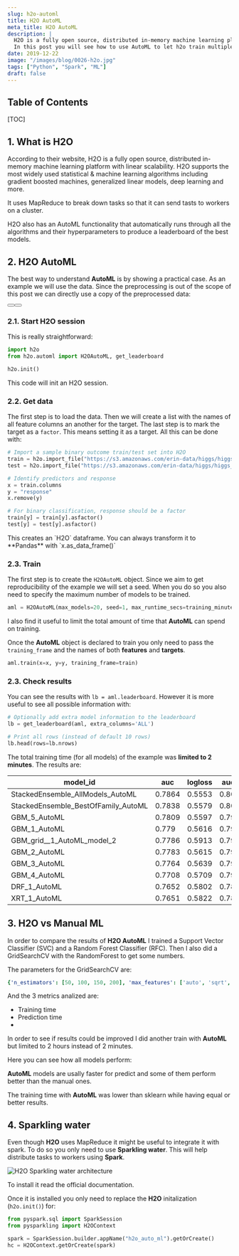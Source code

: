 ```yaml
---
slug: h2o-automl
title: H2O AutoML
meta_title: H2O AutoML
description: |
  H2O is a fully open source, distributed in-memory machine learning platform with linear scalability.
  In this post you will see how to use AutoML to let h2o train multiple Machine Learning algorithms automatically.
date: 2019-12-22
image: "/images/blog/0026-h2o.jpg"
tags: ["Python", "Spark", "ML"]
draft: false
---
```


<script type="module" src="/js/posts/0026-plots-h2o.js"></script>

## Table of Contents

[TOC]

## 1. What is H2O

According to their website, H2O is a fully open source, distributed in-memory machine learning platform with linear scalability.
H2O supports the most widely used statistical & machine learning algorithms including gradient boosted machines, generalized linear models, deep learning and more.

It uses MapReduce to break down tasks so that it can send tasts to workers on a cluster.

H2O also has an AutoML functionality that automatically runs through all the algorithms and their hyperparameters to produce a leaderboard of the best models.

## 2. H2O AutoML

The best way to understand **AutoML** is by showing a practical case.
As an example we will use the <FancyLink linkText="Higgs Challenge" url="https://www.kaggle.com/c/higgs-boson/data"/> data.
Since the preprocessing is out of the scope of this post we can directly use a copy of the preprocessed data:

<div class="flex justify-center">
  <Button label="Train data" link="https://s3.amazonaws.com/erin-data/higgs/higgs_train_10k.csv" style="solid" />
  <Button label="Test data" link="https://s3.amazonaws.com/erin-data/higgs/higgs_test_5k.csv" style="solid" />
</div>

### 2.1. Start H2O session

This is really straightforward:

```python
import h2o
from h2o.automl import H2OAutoML, get_leaderboard

h2o.init()
```

This code will init an H2O session.

### 2.2. Get data

The first step is to load the data.
Then we will create a list with the names of all feature columns an another for the target.
The last step is to mark the target as a `factor`. This means setting it as a target.
All this can be done with:

```python
# Import a sample binary outcome train/test set into H2O
train = h2o.import_file("https://s3.amazonaws.com/erin-data/higgs/higgs_train_10k.csv")
test = h2o.import_file("https://s3.amazonaws.com/erin-data/higgs/higgs_test_5k.csv")

# Identify predictors and response
x = train.columns
y = "response"
x.remove(y)

# For binary classification, response should be a factor
train[y] = train[y].asfactor()
test[y] = test[y].asfactor()
```

<Notice type="info">
  This creates an `H2O` dataframe. You can always transform it to **Pandas** with `x.as_data_frame()`
</Notice>

### 2.3. Train

The first step is to create the `H2OAutoML` object.
Since we aim to get reproducibility of the example we will set a seed.
When you do so you also need to specify the maximum number of models to be trained.

```python
aml = H2OAutoML(max_models=20, seed=1, max_runtime_secs=training_minutes*60)
```

I also find it useful to limit the total amount of time that **AutoML** can spend on training.

Once the **AutoML** object is declared to train you only need to pass the `training_frame` and the names of both **features** and **targets**.

```python
aml.train(x=x, y=y, training_frame=train)
```

### 2.3. Check results

You can see the results with `lb = aml.leaderboard`.
However it is more useful to see all possible information with:

```python
# Optionally add extra model information to the leaderboard
lb = get_leaderboard(aml, extra_columns='ALL')

# Print all rows (instead of default 10 rows)
lb.head(rows=lb.nrows)
```

The total training time (for all models) of the example was **limited to 2 minutes**. The results are:

| model_id                            | auc    | logloss | aucpr  | mean_per_class_error |
|-------------------------------------|--------|---------|--------|----------------------|
| StackedEnsemble_AllModels_AutoML    | 0.7864 | 0.5553  | 0.8036 | 0.3196               |
| StackedEnsemble_BestOfFamily_AutoML | 0.7838 | 0.5579  | 0.8008 | 0.3306               |
| GBM_5_AutoML                        | 0.7809 | 0.5597  | 0.7978 | 0.3254               |
| GBM_1_AutoML                        | 0.779  | 0.5616  | 0.7965 | 0.3267               |
| GBM_grid__1_AutoML_model_2          | 0.7786 | 0.5913  | 0.7952 | 0.3452               |
| GBM_2_AutoML                        | 0.7783 | 0.5615  | 0.7963 | 0.3298               |
| GBM_3_AutoML                        | 0.7764 | 0.5639  | 0.7933 | 0.3281               |
| GBM_4_AutoML                        | 0.7708 | 0.5709  | 0.7904 | 0.3537               |
| DRF_1_AutoML                        | 0.7652 | 0.5802  | 0.7833 | 0.3405               |
| XRT_1_AutoML                        | 0.7651 | 0.5822  | 0.7831 | 0.3492               |

## 3. H2O vs Manual ML

In order to compare the results of **H2O AutoML** I trained a Support Vector Classifier (SVC) and a Random Forest Classifier (RFC).
Then I also did a GridSearchCV with the RandomForest to get some numbers.

The parameters for the GridSearchCV are:
```yaml
{'n_estimators': [50, 100, 150, 200], 'max_features': ['auto', 'sqrt', 'log2']}
```

And the 3 metrics analized are:

* Training time
* Prediction time
* <FancyLink linkText="AUC" url="https://developers.google.com/machine-learning/crash-course/classification/roc-and-auc"/>

In order to see if results could be improved I did another train with **AutoML** but limited to 2 hours instead of 2 minutes.

Here you can see how all models perform:
<canvas id="auc_predict_time" style="width:100%;height:500px;"></canvas>

**AutoML** models are usally faster for predict and some of them perform better than the manual ones.

<canvas id="auc_train_time" style="width:100%;height:500px;"></canvas>

The training time with **AutoML** was lower than sklearn while having equal or better results.

## 4. Sparkling water

Even though **H2O** uses MapReduce it might be useful to integrate it with spark.
To do so you only need to use **Sparkling water**.
This will help distribute tasks to workers using **Spark**.

![H2O Sparkling water architecture](../../images/posts/2019/0026-h2o_sparkling_water_architecture.png)

To install it read the official documentation.

Once it is installed you only need to replace the **H2O** initalization (`h2o.init()`) for:

```python
from pyspark.sql import SparkSession
from pysparkling import H2OContext

spark = SparkSession.builder.appName("h2o_auto_ml").getOrCreate()
hc = H2OContext.getOrCreate(spark)
```
